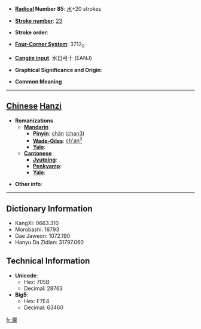 * '''[[Wiktionary:Chinese radical index| Radical]] Number 85''': [[Wiktionary:Chinese radical index 水|水]]+20 strokes

* '''[[Wiktionary:Chinese total strokes index|Stroke number]]''': [[Wiktionary:Chinese total strokes index 23|23]]

* '''Stroke order''': 

* '''[[Wiktionary:Chinese four corner index|Four-Corner System]]''': 3712<sub>0</sub>

* '''[[Wiktionary:Chinese Cangjie index|Cangjie input]]''': 水日弓十 (EANJ)

* '''Graphical Significance and Origin''': 

* '''Common Meaning'''

----

== [[Chinese]] [[Hanzi]] ==

* '''Romanizations'''
** '''[[Mandarin]]'''
*** '''[[Pinyin]]''': [[chǎn]] ([[chan3]])
*** '''[[Wade-Giles]]''': [[ch'an3|ch'an<sup>3</sup>]]
*** '''[[Yale]]''': 
** '''[[Cantonese]]'''
*** '''[[Jyutping]]''':
*** '''[[Penkyamp]]''': 
*** '''[[Yale]]''': 

* '''Other info''': 

----

== Dictionary Information ==

* KangXi: 0663.310
* Morobashi: 18793
* Dae Jaweon: 1072.190
* Hanyu Da Zidian: 31797.060

== Technical Information ==

* '''Unicode''':
** Hex: 705B
** Decimal: 28763
* '''Big5''':
** Hex: F7E4
** Decimal: 63460

[[fr:灛]]
